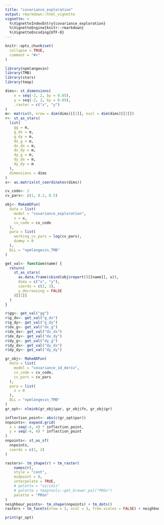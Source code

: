```yaml
---
title: "covariance_exploration"
output: rmarkdown::html_vignette
vignette: >
  %\VignetteIndexEntry{covariance_exploration}
  %\VignetteEngine{knitr::rmarkdown}
  %\VignetteEncoding{UTF-8}
---
```


```r
knitr::opts_chunk$set(
  collapse = TRUE,
  comment = "#>"
)
```

```r
library(npmlangevin)
library(TMB)
library(stars)
library(tmap)
```

```r
dims<- st_dimensions(
    x = seq(-2, 2, by = 0.05),
    y = seq(-2, 2, by = 0.05),
    .raster = c("x", "y")
)
m<- matrix(0, nrow = dim(dims)[[1]], ncol = dim(dims)[[2]])
r<- st_as_stars(
  list(
    gg = m,
    g_dx = m,
    g_dy = m,
    dx_g = m,
    dx_dx = m,
    dx_dy = m,
    dy_g = m,
    dy_dx = m,
    dy_dy = m
  ),
  dimensions = dims
)
x<- as.matrix(st_coordinates(dims))
```

```r
cv_code<- 2
cv_pars<- c(1, 0.2, 8.5)
```

```r
obj<- MakeADFun(
  data = list(
    model = "covariance_exploration",
    x = x,
    cv_code = cv_code
  ),
  para = list(
    working_cv_pars = log(cv_pars),
    dummy = 0
  ),
  DLL = "npmlangevin_TMB"
)
```

```r
get_val<- function(name) {
  return(
    st_as_stars(
      as.data.frame(cbind(obj$report()[[name]], x)),
      dims = c("x", "y"),
      coords = c(2, 3),
      y_decreasing = FALSE
    )[[1]]
  )
}

r$gg<- get_val("gg")
r$g_dx<- get_val("g_dx")
r$g_dy<- get_val("g_dy")
r$dx_g<- get_val("dx_g")
r$dx_dx<- get_val("dx_dx")
r$dx_dy<- get_val("dx_dy")
r$dy_g<- get_val("dy_g")
r$dy_dx<- get_val("dy_dx")
r$dy_dy<- get_val("dy_dy")
```

```r
gr_obj<- MakeADFun(
  data = list(
    model = "covariance_1d_deriv",
    cv_code = cv_code,
    cv_pars = cv_pars
  ),
  para = list(
    x = 0
  ),
  DLL = "npmlangevin_TMB"
)
gr_opt<- nlminb(gr_obj$par, gr_obj$fn, gr_obj$gr)

inflection_point<- abs(c(gr_opt$par))
nnpoints<- expand.grid(
  x = seq(-4, 4) * inflection_point,
  y = seq(-4, 4) * inflection_point
)
nnpoints<- st_as_sf(
  nnpoints,
  coords = c(1, 2)
)
```

```r
rasters<- tm_shape(r) + tm_raster(
    names(r),
    style = "cont",
    midpoint = 0,
    interpolate = TRUE,
    # palette = "viridis"
    # palette = tmaptools::get_brewer_pal("PRGn")
    palette = "PRGn"
)
neighbour_points<- tm_shape(nnpoints) + tm_dots()
rasters + tm_facets(nrow = 3, ncol = 3, free.scales = FALSE) + neighbour_points + tm_layout(legend.outside = FALSE)
```

```r
print(gr_opt)
```